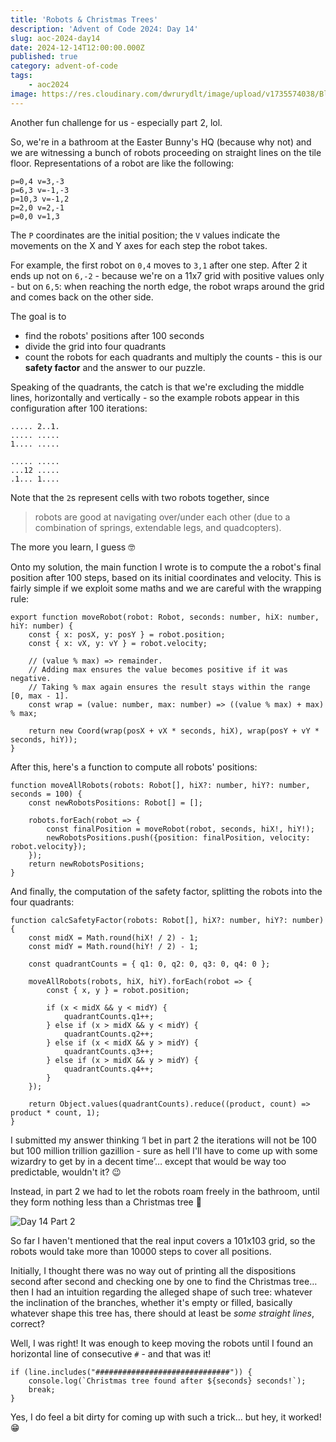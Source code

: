 ```yaml
---
title: 'Robots & Christmas Trees'
description: 'Advent of Code 2024: Day 14'
slug: aoc-2024-day14
date: 2024-12-14T12:00:00.000Z
published: true
category: advent-of-code
tags:
    - aoc2024
image: https://res.cloudinary.com/dwrurydlt/image/upload/v1735574038/Blog/2024-day-14_d7xsuc.webp
---
```


Another fun challenge for us - especially part 2, lol.

So, we're in a bathroom at the Easter Bunny's HQ (because why not) and we are witnessing a bunch of robots proceeding on straight lines on the tile floor.
Representations of a robot are like the following:

```
p=0,4 v=3,-3
p=6,3 v=-1,-3
p=10,3 v=-1,2
p=2,0 v=2,-1
p=0,0 v=1,3
```

The `P` coordinates are the initial position; the `V` values indicate the movements on the X and Y axes for each step the robot takes.

For example, the first robot on `0,4` moves to `3,1` after one step. After 2 it ends up not on `6,-2` - because we're on a 11x7 grid with positive values only - but on `6,5`: when reaching the north edge, the robot wraps around the grid and comes back on the other side.

The goal is to

- find the robots' positions after 100 seconds
- divide the grid into four quadrants
- count the robots for each quadrants and multiply the counts - this is our **safety factor** and the answer to our puzzle.

Speaking of the quadrants, the catch is that we're excluding the middle lines, horizontally and vertically - so the example robots appear in this configuration after 100 iterations:

```
..... 2..1.
..... .....
1.... .....

..... .....
...12 .....
.1... 1....
```

Note that the `2`s represent cells with two robots together, since

> robots are good at navigating over/under each other (due to a combination of springs, extendable legs, and quadcopters).

The more you learn, I guess 🤓

Onto my solution, the main function I wrote is to compute the a robot's final position after 100 steps, based on its initial coordinates and velocity. This is fairly simple if we exploit some maths and we are careful with the wrapping rule:

```
export function moveRobot(robot: Robot, seconds: number, hiX: number, hiY: number) {
    const { x: posX, y: posY } = robot.position;
    const { x: vX, y: vY } = robot.velocity;

    // (value % max) => remainder.
    // Adding max ensures the value becomes positive if it was negative.
    // Taking % max again ensures the result stays within the range [0, max - 1].
    const wrap = (value: number, max: number) => ((value % max) + max) % max;

    return new Coord(wrap(posX + vX * seconds, hiX), wrap(posY + vY * seconds, hiY));
}
```

After this, here's a function to compute all robots' positions:

```
function moveAllRobots(robots: Robot[], hiX?: number, hiY?: number, seconds = 100) {
    const newRobotsPositions: Robot[] = [];

    robots.forEach(robot => {
        const finalPosition = moveRobot(robot, seconds, hiX!, hiY!);
        newRobotsPositions.push({position: finalPosition, velocity: robot.velocity});
    });
    return newRobotsPositions;
}
```

And finally, the computation of the safety factor, splitting the robots into the four quadrants:

```
function calcSafetyFactor(robots: Robot[], hiX?: number, hiY?: number) {
    const midX = Math.round(hiX! / 2) - 1;
    const midY = Math.round(hiY! / 2) - 1;

    const quadrantCounts = { q1: 0, q2: 0, q3: 0, q4: 0 };

    moveAllRobots(robots, hiX, hiY).forEach(robot => {
        const { x, y } = robot.position;

        if (x < midX && y < midY) {
            quadrantCounts.q1++;
        } else if (x > midX && y < midY) {
            quadrantCounts.q2++;
        } else if (x < midX && y > midY) {
            quadrantCounts.q3++;
        } else if (x > midX && y > midY) {
            quadrantCounts.q4++;
        }
    });

    return Object.values(quadrantCounts).reduce((product, count) => product * count, 1);
}
```

I submitted my answer thinking ‘I bet in part 2 the iterations will not be 100 but 100 million trillion gazillion - sure as hell I'll have to come up with some wizardry to get by in a decent time’… except that would be way too predictable, wouldn't it? 😉

Instead, in part 2 we had to let the robots roam freely in the bathroom, until they form nothing less than a Christmas tree 🎄

![Day 14 Part 2](https://res.cloudinary.com/dwrurydlt/image/upload/v1735574038/Blog/2024-day-14-part-2_xpzmlr.webp)

So far I haven't mentioned that the real input covers a 101x103 grid, so the robots would take more than 10000 steps to cover all positions.

Initially, I thought there was no way out of printing all the dispositions second after second and checking one by one to find the Christmas tree… then I had an intuition regarding the alleged shape of such tree: whatever the inclination of the branches, whether it's empty or filled, basically whatever shape this tree has, there should at least be _some straight lines_, correct?

Well, I was right! It was enough to keep moving the robots until I found an horizontal line of consecutive `#` - and that was it!

```
if (line.includes("##############################")) {
    console.log(`Christmas tree found after ${seconds} seconds!`);
    break;
}
```

Yes, I do feel a bit dirty for coming up with such a trick… but hey, it worked! 😁
